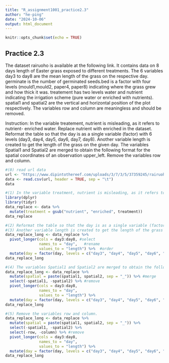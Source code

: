 ```yaml
---
title: "R_assignment1001_practice2.3"
author: "he-ping"
date: "2024-10-06"
output: html_document
---
```


```r
knitr::opts_chunk$set(echo = TRUE)
```

## Practice 2.3

The dataset rairuoho is available at the following link. It contains data on 8 days length of Easter grass exposed to different treatments. The 6 variables day3 to day8 are the mean length of the grass on the respective day. germinate is the number of germinated seeds.bed is a factor with four levels (mould1,mould2, paper4, paper8) indicating where the grass grew and how thick it was. treatement has two levels water and nutrient indicating the irrigation scheme (pure water or enriched with nutrients). spatial1 and spatial2 are the vertical and horizontal position of the plot respectively. The variables row and column are meaningless and should be removed.

Instruction: In the variable treatement, nutrient is misleading, as it refers to nutrient- enriched water. Replace nutrient with enriched in the dataset. Reformat the table so that the day is as a single variable (factor) with 6 levels (day3, day4, day5, day6, day7, day8). Another variable length is created to get the length of the grass on the given day. The variables Spatial1 and Spatial2 are merged to obtain the following format for the spatial coordinates of an observation upper_left. Remove the variables row and column.


```r
#(0) read url data
url <- "https://www.dipintothereef.com/uploads/3/7/3/5/37359245/rairuoho.txt"
data <- read.csv(url, header = TRUE, sep = "\t")
data
```


```r
#(1) In the variable treatment, nutrient is misleading, as it refers to nutrient- enriched water. Replace nutrient with enriched in the dataset. 
library(dplyr)
library(tidyr)
data_replace <- data %>%
  mutate(treatment = gsub("nutrient", "enriched", treatment))
data_replace
```

```r
#(2) Reformat the table so that the day is as a single variable (factor) with 6 levels (day3, day4, day5, day6, day7, day8). 
#(3) Another variable length is created to get the length of the grass on the given day.
data_replace_long <- data_replace %>% 
  pivot_longer(cols = day3:day8, #select
               names_to = "day",   #rename
               values_to = "length") %>%  #order
  mutate(day = factor(day, levels = c("day3", "day4", "day5", "day6", "day7", "day8"))) #change to one colume
data_replace_long
```

```r
#(4) The variables Spatial1 and Spatial2 are merged to obtain the following format for the spatial coordinates of an observation upper_left.
data_replace_long <- data_replace %>% 
  mutate(spatial = paste(spatial1, spatial2, sep = "_")) %>% #merge
  select(-spatial1, -spatial2) %>% #remove
  pivot_longer(cols = day3:day8, 
               names_to = "day",   
               values_to = "length") %>%  
  mutate(day = factor(day, levels = c("day3", "day4", "day5", "day6", "day7", "day8")))
data_replace_long
```

```r
#(5) Remove the variables row and column.
data_replace_long <- data_replace %>% 
  mutate(spatial = paste(spatial1, spatial2, sep = "_")) %>%
  select(-spatial1, -spatial2) %>%
  select(-row, -column) %>% #remove
  pivot_longer(cols = day3:day8, 
               names_to = "day",   
               values_to = "length") %>%  
  mutate(day = factor(day, levels = c("day3", "day4", "day5", "day6", "day7", "day8")))
data_replace_long
```

